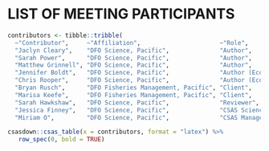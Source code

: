 \needspace{0.35\textheight}

# LIST OF MEETING PARTICIPANTS

```r
contributors <- tibble::tribble(
  ~"Contributor",     ~"Affiliation",                      ~"Role",
  "Jaclyn Cleary",    "DFO Science, Pacific",              "Author",
  "Sarah Power",      "DFO Science, Pacific",              "Author",
  "Matthew Grinnell", "DFO Science, Pacific",              "Author",
  "Jennifer Boldt",   "DFO Science, Pacific",              "Author (Ecosystem section)",
  "Chris Rooper",     "DFO Science, Pacific",              "Author (Ecosystem section)",
  "Bryan Rusch",      "DFO Fisheries Management, Pacific", "Client",
  "Marisa Keefe",     "DFO Fisheries Management, Pacific", "Client",  
  "Sarah Hawkshaw",   "DFO Science, Pacific",              "Reviewer",
  "Jessica Finney",   "DFO Science, Pacific",              "CSAS Science Advisor",
  "Miriam O",         "DFO Science, Pacific",              "CSAS Manager")
```

\setlength{\tabcolsep}{3pt}

```r
csasdown::csas_table(x = contributors, format = "latex") %>%
   row_spec(0, bold = TRUE)
```

\setlength{\tabcolsep}{6pt}

<!-- Omit Contributors from table numbering -->
\addtocounter{table}{-1}
